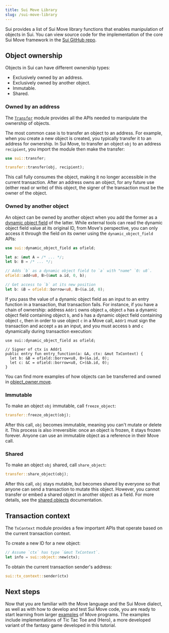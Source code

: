 ```yaml
---
title: Sui Move Library
slug: /sui-move-library
---
```


Sui provides a list of Sui Move library functions that enables manipulation of objects in Sui. You can view source code for the implementation of the core Sui Move framework in the [Sui GitHub repo](https://github.com/MystenLabs/sui/tree/main/crates/sui-framework/).

## Object ownership

Objects in Sui can have different ownership types:

- Exclusively owned by an address.
- Exclusively owned by another object.
- Immutable.
- Shared.

### Owned by an address

The [`Transfer`](https://github.com/MystenLabs/sui/tree/main/crates/sui-framework/packages/sui-framework/sources/transfer.move) module provides all the APIs needed to manipulate the ownership of objects.

The most common case is to transfer an object to an address. For example, when you create a new object is created, you typically transfer it to an address for ownership. In Sui Move, to transfer an object `obj` to an address `recipient`, you import the module then make the transfer:

```rust
use sui::transfer;

transfer::transfer(obj, recipient);
```

This call fully consumes the object, making it no longer accessible in the current transaction. After an address owns an object, for any future use (either read or write) of this object, the signer of the transaction must be the owner of the object.

### Owned by another object

An object can be owned by another object when you add the former as a [dynamic object field](../program-with-objects/dynamic-fields.mdx) of the latter. While external tools can read the dynamic object field value at its original ID, from Move's perspective, you can only access it through the field on its owner using the `dynamic_object_field` APIs:

```rust
use sui::dynamic_object_field as ofield;

let a: &mut A = /* ... */;
let b: B = /* ... */;

// Adds `b` as a dynamic object field to `a` with "name" `0: u8`.
ofield::add<u8, B>(&mut a.id, 0, b);

// Get access to `b` at its new position
let b: &B = ofield::borrow<u8, B>(&a.id, 0);
```

If you pass the value of a dynamic object field as an input to an entry function in a transaction, that transaction fails. For instance, if you have a chain of ownership: address `Addr1` owns object `a`, object `a` has a dynamic object field containing object `b`, and `b` has a dynamic object field containing object `c`, then in order to use object `c` in a Move call, `Addr1` must sign the transaction and accept `a` as an input, and you must access `b` and `c` dynamically during transaction execution:

```
use sui::dynamic_object_field as ofield;

// Signer of ctx is Addr1
public entry fun entry_function(a: &A, ctx: &mut TxContext) {
  let b: &B = ofield::borrow<u8, B>(&a.id, 0);
  let c: &C = ofield::borrow<u8, C>(&b.id, 0);
}
```

You can find more examples of how objects can be transferred and owned in
[object_owner.move](https://github.com/MystenLabs/sui/blob/main/crates/sui-core/src/unit_tests/data/object_owner/sources/object_owner.move).

### Immutable

To make an object `obj` immutable, call `freeze_object`:

```rust
transfer::freeze_object(obj);
```

After this call, `obj` becomes immutable, meaning you can't mutate or delete it. This process is also irreversible: once an object is frozen, it stays frozen forever. Anyone can use an immutable object as a reference in their Move call.

### Shared

To make an object `obj` shared, call `share_object`:

```rust
transfer::share_object(obj);
```

After this call, `obj` stays mutable, but becomes shared by everyone so that anyone can send a transaction to mutate this object. However, you cannot transfer or embed a shared object in another object as a field. For more details, see the [shared objects](../../learn/core-concepts/objects.mdx#shared) documentation.

## Transaction context

The `TxContext` module provides a few important APIs that operate based on the current transaction context.

To create a new ID for a new object:

```rust
// Assume `ctx` has type `&mut TxContext`.
let info = sui::object::new(ctx);
```

To obtain the current transaction sender's address:

```rust
sui::tx_context::sender(ctx)
```

## Next steps

Now that you are familiar with the Move language and the Sui Move dialect, as well as with how to develop and test Sui Move code, you are ready to start learning from larger
[examples](../../build/quickstart/examples.mdx) of Move programs. The examples include implementations of Tic Tac Toe and (Hero), a more
developed variant of the fantasy game developed in this tutorial.
